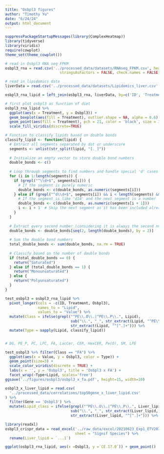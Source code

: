 ```yaml
---
title: "Osbpl3 figures"
author: "Timothy Yu"
date: "6/24/24"
output: html_document
---
```


```r
suppressPackageStartupMessages(library(ComplexHeatmap))
library(tidyverse)
library(viridis)
require(cowplot)
theme_set(theme_cowplot())
```

```r
# read in Osbpl3 RNA seq FPKM
osbpl3_rna = read.csv('../processed_data/datasets/RNAseq_FPKM.csv', header = TRUE, 
                         stringsAsFactors = FALSE, check.names = FALSE) %>% select(ID, Treatment, Osbpl3)

# read in lipidomics data
liverData = read.csv('../processed_data/datasets/Lipidomics_liver.csv', header = TRUE, stringsAsFactors = FALSE, check.names = FALSE)
```

```r
osbpl3_rna_lipid = left_join(osbpl3_rna, liverData, by=c('ID', 'Treatment'))
```

```r
# first plot osbpl3 as function of diet
osbpl3_rna_lipid %>%
  ggplot(aes(x = Treatment, y = Osbpl3)) +
  geom_boxplot(aes(fill = Treatment), outlier.shape = NA, alpha = 0.6) + 
  geom_point(aes(fill = Treatment), pch = 21, color = 'black', size = 3) +
  scale_fill_viridis(discrete=TRUE)
```
```r
# Function to classify lipids based on double bonds
classify_lipid <- function(lipid) {
  # Extract all segments separated by dot or underscore
  segments <- unlist(str_split(lipid, "[._]"))
  
  # Initialize an empty vector to store double bond numbers
  double_bonds <- c()
  
  # Loop through segments to find numbers and handle special 'd' cases
  for (i in 1:length(segments)) {
    if (grepl("^\\d+$", segments[i])) {
      # If the segment is purely numeric
      double_bonds <- c(double_bonds, as.numeric(segments[i]))
    } else if (grepl("^d\\d+$", segments[i]) && i < length(segments) && grepl("^\\d+$", segments[i + 1])) {
      # If the segment is like 'd18' and the next segment is a number
      double_bonds <- c(double_bonds, as.numeric(segments[i + 1]))
      i <- i + 1  # Skip the next segment as it has been included already
    }
  }
  
  # Extract every second number (considering it is always the second number in each block)
  double_bonds <- double_bonds[seq(2, length(double_bonds), by = 2)]
  
  # Sum the double bond numbers
  total_double_bonds <- sum(double_bonds, na.rm = TRUE)
  
  # Classify based on the number of double bonds
  if (total_double_bonds == 0) {
    return("Saturated")
  } else if (total_double_bonds == 1) {
    return("Monounsaturated")
  } else {
    return("Polyunsaturated")
  }
}

test_osbpl3 = osbpl3_rna_lipid %>%
  pivot_longer(cols = -c(ID, Treatment, Osbpl3),
               names_to = "Lipid",
               values_to = "Value") %>%
  mutate(Class = ifelse(grepl("^PE\\.O\\.|^PE\\.P\\.", Lipid),
                              sub("\\.", "_", str_extract(Lipid, "^PE\\..")),
                              str_extract(Lipid, "^[^.]+"))) %>% 
  mutate(Type = sapply(Lipid, classify_lipid))


# DG, PE_P, PC, LPC, FA, LacCer, CER, HexCER, Pe(O), SM, LPE

```

```r
test_osbpl3 %>% filter(Class == "FA") %>%
  ggplot(aes(x = Value, y = Osbpl3, color = Type)) +
  geom_point(size=3) +
  scale_color_viridis(discrete = TRUE) +
  labs(x = '', y = 'Osbpl3', title = 'Osbpl3 x FA') +
  facet_wrap(~Type+Lipid, scales='free')
ggsave('../figures/osbpl3/osbpl3_x_fa.pdf', height=15, width=20)
```

```r
osbpl3_x_liver_lipid = read.csv(
  '../processed_data/correlations/top50gene_x_liver_lipid.csv'
) %>% 
  filter(Gene == 'Osbpl3') %>%
  mutate(Lipid_class = ifelse(grepl("^PE\\.O\\.|^PE\\.P\\.", Liver_lipid),
                              sub("\\.", "_", str_extract(Liver_lipid, "^PE\\..")),
                              str_extract(Liver_lipid, "^[^.]+"))) %>% drop_na()
```

```r
library(readxl)
osbpl3_crispr_data = read_excel('../raw_data/excel/20210623_Exp1_ETV203_Osbpl3.xlsx', 
                                sheet = "Signif Species") %>%
  rename(Liver_lipid = `...1`)

```

```r
ggplot(osbpl3_rna_lipid, aes(x =Osbpl3, y =`CE.17.0`)) + geom_point()

```